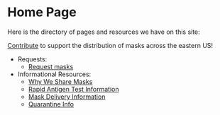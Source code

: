 # Home Page

Here is the directory of pages and resources we have on this site:

[Contribute](https://gofund.me/fde049e7) to support the distribution of masks across the eastern US!

- Requests:
  - [Request masks](https://docs.google.com/forms/d/e/1FAIpQLSfCafn3pynvBpLtejV45ipZITrP8NQNOxRiSrtLHgM4r90F3Q/viewform)
- Informational Resources:
  - [Why We Share Masks](/info/why-we-share-masks)
  - [Rapid Antigen Test Information](/info/rapid-antigen-tests)
  - [Mask Delivery Information](/info/mask-delivery)
  - [Quarantine Info](/info/quarantine-info)